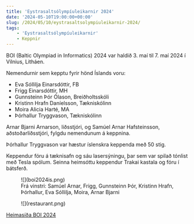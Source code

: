 ```yaml
---
title: 'Eystrasaltsólympíuleikarnir 2024'
date: '2024-05-10T19:00:00+00:00'
slug: /2024/05/10/eystrasaltsolympiuleikarnir-2024/
tags:
    - 'Eystrasaltsólympíuleikarnir'
    - Keppnir
---
```


BOI (Baltic Olympiad in Informatics) 2024 var haldið 3. maí til 7. maí 2024 í Vilnius, Litháen.

Nemendurnir sem kepptu fyrir hönd Íslands voru:
- Eva Sóllilja Einarsdóttir, FB
- Frigg Einarsdóttir, MH
- Gunnsteinn Þór Ólason, Breiðholtsskóli
- Kristinn Hrafn Daníelsson, Tækniskólinn
- Moira Alicia Harté, MA
- Þórhallur Tryggvason, Tækniskólinn

Arnar Bjarni Arnarson, liðsstjóri, og Samúel Arnar Hafsteinsson, aðstoðarliðsstjóri, fylgdu nemendunum á keppnina.

Þórhallur Tryggvason var hæstur íslenskra keppenda með 50 stig.

Keppendur fóru á tæknisafn og sáu lasersýningu, þar sem var spilað tónlist með Tesla spólum.
Seinna heimsóttu keppendur Trakai kastala og fóru í bátsferð.

<figure>
    ![](boi2024is.png)
    <figcaption>Frá vinstri: Samúel Arnar, Frigg, Gunnsteinn Þór, Kristinn Hrafn, Þórhallur, Eva Sóllilja, Moira, Arnar Bjarni</figcaption>
</figure>

<figure>
    ![](restaurant.png)
</figure>

[Heimasíða BOI 2024](https://boi2024.lmio.lt)
